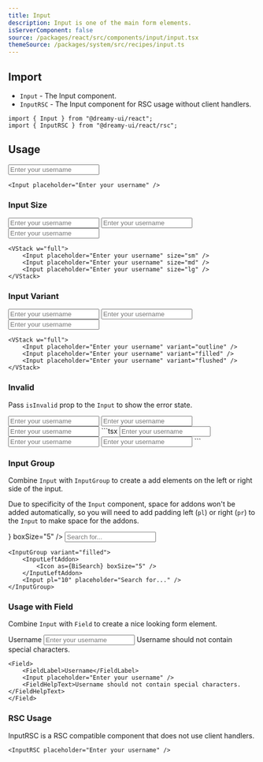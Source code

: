 ```yaml
---
title: Input
description: Input is one of the main form elements.
isServerComponent: false
source: /packages/react/src/components/input/input.tsx
themeSource: /packages/system/src/recipes/input.ts
---
```


## Import

- `Input` - The Input component.
- `InputRSC` - The Input component for RSC usage without client handlers.

```tsx
import { Input } from "@dreamy-ui/react";
import { InputRSC } from "@dreamy-ui/react/rsc";
```

## Usage

<Wrapper>
	<Input placeholder="Enter your username" />
</Wrapper>

```tsx
<Input placeholder="Enter your username" />
```

### Input Size

<Wrapper>
	<VStack w="full">
		<Input placeholder="Enter your username" size="sm" />
		<Input placeholder="Enter your username" size="md" />
		<Input placeholder="Enter your username" size="lg" />
	</VStack>
</Wrapper>

```tsx
<VStack w="full">
	<Input placeholder="Enter your username" size="sm" />
	<Input placeholder="Enter your username" size="md" />
	<Input placeholder="Enter your username" size="lg" />
</VStack>	
```

### Input Variant

<Wrapper>
	<VStack w="full">
		<Input placeholder="Enter your username" variant="outline" />
		<Input placeholder="Enter your username" variant="filled" />
		<Input placeholder="Enter your username" variant="flushed" />
	</VStack>
</Wrapper>

```tsx
<VStack w="full">
	<Input placeholder="Enter your username" variant="outline" />
	<Input placeholder="Enter your username" variant="filled" />
	<Input placeholder="Enter your username" variant="flushed" />
</VStack>
```

### Invalid

Pass `isInvalid` prop to the `Input` to show the error state.

<Wrapper>
	<VStack w="full">
		<Input placeholder="Enter your username" variant="outline" isInvalid />
		<Input placeholder="Enter your username" variant="filled" isInvalid />
		<Input placeholder="Enter your username" variant="flushed" isInvalid />
	</VStack>
</Wrapper>
```tsx
<VStack w="full">
	<Input placeholder="Enter your username" variant="outline" isInvalid />
	<Input placeholder="Enter your username" variant="filled" isInvalid />
	<Input placeholder="Enter your username" variant="flushed" isInvalid />
</VStack>
```

### Input Group

Combine `Input` with `InputGroup` to create a add elements on the left or right side of the input.

Due to specificity of the `Input` component, space for addons won't be added automatically, so you will need to add padding left (`pl`) or right (`pr`) to the `Input` to make space for the addons.

<Wrapper>
	<InputGroup variant="filled">
		<InputLeftAddon>
			<Icon asComp={<BiSearch />} boxSize="5" />
		</InputLeftAddon>
		<Input pl="10" placeholder="Search for..." />
	</InputGroup>	
</Wrapper>

```tsx
<InputGroup variant="filled">
	<InputLeftAddon>
		<Icon as={BiSearch} boxSize="5" />
	</InputLeftAddon>
	<Input pl="10" placeholder="Search for..." />
</InputGroup>	
```

### Usage with Field

Combine `Input` with `Field` to create a nice looking form element.

<Wrapper>
	<Field>
		<FieldLabel>Username</FieldLabel>
		<Input placeholder="Enter your username" />
		<FieldHelpText>Username should not contain special characters.</FieldHelpText>
	</Field>
</Wrapper>

```tsx
<Field>
	<FieldLabel>Username</FieldLabel>
	<Input placeholder="Enter your username" />
	<FieldHelpText>Username should not contain special characters.</FieldHelpText>
</Field>	
```

### RSC Usage

InputRSC is a RSC compatible component that does not use client handlers.

<Wrapper>
	<InputRSC placeholder="Enter your username" />
</Wrapper>

```tsx
<InputRSC placeholder="Enter your username" />
```
